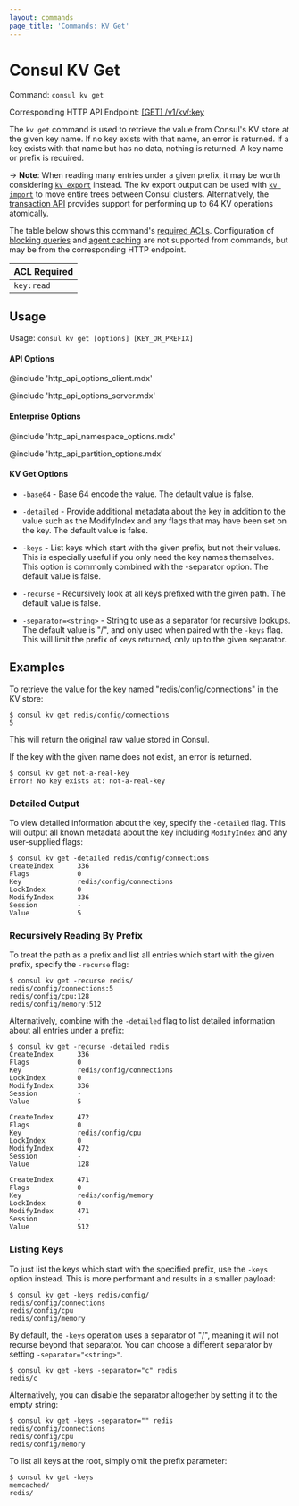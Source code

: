 ```yaml
---
layout: commands
page_title: 'Commands: KV Get'
---
```


# Consul KV Get

Command: `consul kv get`

Corresponding HTTP API Endpoint: [\[GET\] /v1/kv/:key](/api-docs/kv#read-key)

The `kv get` command is used to retrieve the value from Consul's KV
store at the given key name. If no key exists with that name, an error is
returned. If a key exists with that name but has no data, nothing is returned.
A key name or prefix is required.

-> **Note**: When reading many entries under a given prefix, it may be worth
considering [`kv export`](/commands/kv/export) instead. The kv export output
can be used with [`kv import`](/commands/kv/import) to move entire trees between
Consul clusters. Alternatively, the [transaction API](/api-docs/txn) provides
support for performing up to 64 KV operations atomically.

The table below shows this command's [required ACLs](/api#authentication). Configuration of
[blocking queries](/api-docs/features/blocking) and [agent caching](/api-docs/features/caching)
are not supported from commands, but may be from the corresponding HTTP endpoint.

| ACL Required |
| ------------ |
| `key:read`   |

## Usage

Usage: `consul kv get [options] [KEY_OR_PREFIX]`

#### API Options

@include 'http_api_options_client.mdx'

@include 'http_api_options_server.mdx'

#### Enterprise Options

@include 'http_api_namespace_options.mdx'

@include 'http_api_partition_options.mdx'

#### KV Get Options

- `-base64` - Base 64 encode the value. The default value is false.

- `-detailed` - Provide additional metadata about the key in addition to the
  value such as the ModifyIndex and any flags that may have been set on the key.
  The default value is false.

- `-keys` - List keys which start with the given prefix, but not their values.
  This is especially useful if you only need the key names themselves. This
  option is commonly combined with the -separator option. The default value is
  false.

- `-recurse` - Recursively look at all keys prefixed with the given path. The
  default value is false.

- `-separator=<string>` - String to use as a separator for recursive lookups. The
  default value is "/", and only used when paired with the `-keys` flag. This will
  limit the prefix of keys returned, only up to the given separator.

## Examples

To retrieve the value for the key named "redis/config/connections" in the
KV store:

```shell-session hideClipboard
$ consul kv get redis/config/connections
5
```

This will return the original raw value stored in Consul.

If the key with the given name does not exist, an error is returned.

```shell-session hideClipboard
$ consul kv get not-a-real-key
Error! No key exists at: not-a-real-key
```

### Detailed Output

To view detailed information about the key, specify the `-detailed` flag.
This will output all known metadata about the key including `ModifyIndex`
and any user-supplied flags:

```shell-session hideClipboard
$ consul kv get -detailed redis/config/connections
CreateIndex      336
Flags            0
Key              redis/config/connections
LockIndex        0
ModifyIndex      336
Session          -
Value            5
```

### Recursively Reading By Prefix

To treat the path as a prefix and list all entries which start with the given
prefix, specify the `-recurse` flag:

```shell-session hideClipboard
$ consul kv get -recurse redis/
redis/config/connections:5
redis/config/cpu:128
redis/config/memory:512
```

Alternatively, combine with the `-detailed` flag to list detailed information
about all entries under a prefix:

```shell-session hideClipboard
$ consul kv get -recurse -detailed redis
CreateIndex      336
Flags            0
Key              redis/config/connections
LockIndex        0
ModifyIndex      336
Session          -
Value            5

CreateIndex      472
Flags            0
Key              redis/config/cpu
LockIndex        0
ModifyIndex      472
Session          -
Value            128

CreateIndex      471
Flags            0
Key              redis/config/memory
LockIndex        0
ModifyIndex      471
Session          -
Value            512
```

### Listing Keys

To just list the keys which start with the specified prefix, use the `-keys`
option instead. This is more performant and results in a smaller payload:

```shell-session hideClipboard
$ consul kv get -keys redis/config/
redis/config/connections
redis/config/cpu
redis/config/memory
```

By default, the `-keys` operation uses a separator of "/", meaning it will not
recurse beyond that separator. You can choose a different separator by setting
`-separator="<string>"`.

```shell-session hideClipboard
$ consul kv get -keys -separator="c" redis
redis/c
```

Alternatively, you can disable the separator altogether by setting it to the
empty string:

```shell-session hideClipboard
$ consul kv get -keys -separator="" redis
redis/config/connections
redis/config/cpu
redis/config/memory
```

To list all keys at the root, simply omit the prefix parameter:

```shell-session hideClipboard
$ consul kv get -keys
memcached/
redis/
```
